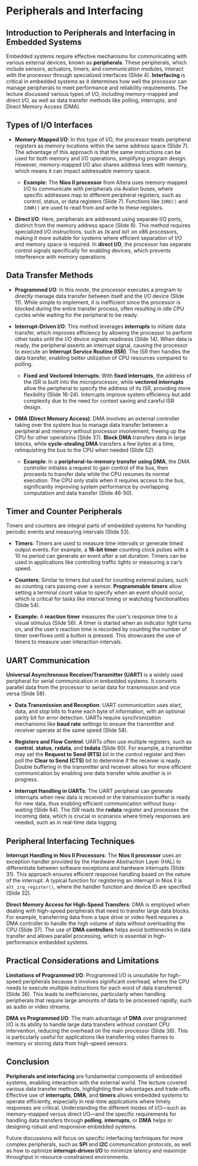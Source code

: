 <!-- lecture3_peripherals.qmd -->

# Peripherals and Interfacing

## Introduction to Peripherals and Interfacing in Embedded Systems

Embedded systems require effective mechanisms for communicating with various external devices, known as **peripherals**. These peripherals, which include sensors, actuators, timers, and communication modules, interact with the processor through specialized interfaces (Slide 4). **Interfacing** is critical in embedded systems as it determines how well the processor can manage peripherals to meet performance and reliability requirements. The lecture discussed various types of I/O, including memory-mapped and direct I/O, as well as data transfer methods like polling, interrupts, and Direct Memory Access (DMA).

## Types of I/O Interfaces

-   **Memory-Mapped I/O**: In this type of I/O, the processor treats peripheral registers as memory locations within the same address space (Slide 7). The advantage of this approach is that the same instructions can be used for both memory and I/O operations, simplifying program design. However, memory-mapped I/O also shares address lines with memory, which means it can impact addressable memory space.

    -   **Example:** The **Nios II processor** from Altera uses memory-mapped I/O to communicate with peripherals via Avalon buses, where specific addresses map to different peripheral registers, such as control, status, or data registers (Slide 7). Functions like `IORD()` and `IOWR()` are used to read from and write to these registers.

-   **Direct I/O**: Here, peripherals are addressed using separate I/O ports, distinct from the memory address space (Slide 8). This method requires specialized I/O instructions, such as `IN` and `OUT` on x86 processors, making it more suitable for systems where efficient separation of I/O and memory space is required. In **direct I/O**, the processor has separate control signals specifically for enabling devices, which prevents interference with memory operations.

## Data Transfer Methods

-   **Programmed I/O**: In this mode, the processor executes a program to directly manage data transfer between itself and the I/O device (Slide 11). While simple to implement, it is inefficient since the processor is blocked during the entire transfer process, often resulting in idle CPU cycles while waiting for the peripheral to be ready.

-   **Interrupt-Driven I/O**: This method leverages **interrupts** to initiate data transfer, which improves efficiency by allowing the processor to perform other tasks until the I/O device signals readiness (Slide 14). When data is ready, the peripheral asserts an interrupt signal, causing the processor to execute an **Interrupt Service Routine (ISR)**. The ISR then handles the data transfer, enabling better utilization of CPU resources compared to polling.

    -   **Fixed and Vectored Interrupts**: With **fixed interrupts**, the address of the ISR is built into the microprocessor, while **vectored interrupts** allow the peripheral to specify the address of its ISR, providing more flexibility (Slide 16-24). Interrupts improve system efficiency but add complexity due to the need for context saving and careful ISR design.

-   **DMA (Direct Memory Access)**: DMA involves an external controller taking over the system bus to manage data transfer between a peripheral and memory without processor involvement, freeing up the CPU for other operations (Slide 37). **Block DMA** transfers data in large blocks, while **cycle-stealing DMA** transfers a few bytes at a time, relinquishing the bus to the CPU when needed (Slide 52).

    -   **Example**: In a **peripheral-to-memory transfer using DMA**, the DMA controller initiates a request to gain control of the bus, then proceeds to transfer data while the CPU resumes its normal execution. The CPU only stalls when it requires access to the bus, significantly improving system performance by overlapping computation and data transfer (Slide 46-50).

## Timer and Counter Peripherals

Timers and counters are integral parts of embedded systems for handling periodic events and measuring intervals (Slide 53).

-   **Timers**: Timers are used to measure time intervals or generate timed output events. For example, a **16-bit timer** counting clock pulses with a 10 ns period can generate an event after a set duration. Timers can be used in applications like controlling traffic lights or measuring a car's speed.

-   **Counters**: Similar to timers but used for counting external pulses, such as counting cars passing over a sensor. **Programmable timers** allow setting a terminal count value to specify when an event should occur, which is critical for tasks like interval timing or watchdog functionalities (Slide 54).

-   **Example:** A **reaction timer** measures the user's response time to a visual stimulus (Slide 56). A timer is started when an indicator light turns on, and the user's reaction time is recorded by counting the number of timer overflows until a button is pressed. This showcases the use of timers to measure user interaction intervals.

## UART Communication

**Universal Asynchronous Receiver/Transmitter (UART)** is a widely used peripheral for serial communication in embedded systems. It converts parallel data from the processor to serial data for transmission and vice versa (Slide 58).

-   **Data Transmission and Reception**: UART communication uses start, data, and stop bits to frame each byte of information, with an optional parity bit for error detection. UARTs require synchronization mechanisms like **baud rate** settings to ensure the transmitter and receiver operate at the same speed (Slide 58).

-   **Registers and Flow Control**: UARTs often use multiple registers, such as **control**, **status**, **rxdata**, and **txdata** (Slide 60). For example, a transmitter may set the **Request to Send (RTS)** bit in the control register and then poll the **Clear to Send (CTS)** bit to determine if the receiver is ready. Double buffering in the transmitter and receiver allows for more efficient communication by enabling one data transfer while another is in progress.

-   **Interrupt Handling in UARTs**: The UART peripheral can generate interrupts when new data is received or the transmission buffer is ready for new data, thus enabling efficient communication without busy-waiting (Slide 64). The ISR reads the **rxdata** register and processes the incoming data, which is crucial in scenarios where timely responses are needed, such as in real-time data logging.

## Peripheral Interfacing Techniques

**Interrupt Handling in Nios II Processors**: The **Nios II processor** uses an exception handler provided by the Hardware Abstraction Layer (HAL) to differentiate between software exceptions and hardware interrupts (Slide 31). This approach ensures efficient response handling based on the nature of the interrupt. A typical function for registering an interrupt in Nios II is `alt_irq_register()`, where the handler function and device ID are specified (Slide 32).

**Direct Memory Access for High-Speed Transfers**: DMA is employed when dealing with high-speed peripherals that need to transfer large data blocks. For example, transferring data from a tape drive or video feed requires a DMA controller to handle the high volume of data without overloading the CPU (Slide 37). The use of **DMA controllers** helps avoid bottlenecks in data transfer and allows parallel processing, which is essential in high-performance embedded systems.

## Practical Considerations and Limitations

**Limitations of Programmed I/O**: Programmed I/O is unsuitable for high-speed peripherals because it involves significant overhead, where the CPU needs to execute multiple instructions for each word of data transferred (Slide 36). This leads to inefficiencies, particularly when handling peripherals that require large amounts of data to be processed rapidly, such as audio or video streams.

**DMA vs Programmed I/O**: The main advantage of **DMA** over programmed I/O is its ability to handle large data transfers without constant CPU intervention, reducing the overhead on the main processor (Slide 38). This is particularly useful for applications like transferring video frames to memory or storing data from high-speed sensors.

## Conclusion

**Peripherals and interfacing** are fundamental components of embedded systems, enabling interaction with the external world. The lecture covered various data transfer methods, highlighting their advantages and trade-offs. Effective use of **interrupts**, **DMA**, and **timers** allows embedded systems to operate efficiently, especially in real-time applications where timely responses are critical. Understanding the different modes of I/O—such as memory-mapped versus direct I/O—and the specific requirements for handling data transfers through **polling**, **interrupts**, or **DMA** helps in designing robust and responsive embedded systems.

Future discussions will focus on specific interfacing techniques for more complex peripherals, such as **SPI** and **I2C** communication protocols, as well as how to optimize **interrupt-driven I/O** to minimize latency and maximize throughput in resource-constrained environments.